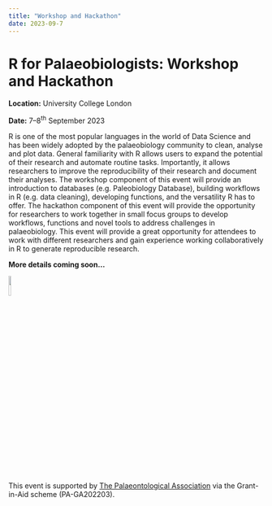 ```yaml
---
title: "Workshop and Hackathon"
date: 2023-09-7
---
```

# R for Palaeobiologists: Workshop and Hackathon

**Location:** University College London

**Date:** 7--8^th^ September 2023

::: justify

R is one of the most popular languages in the world of Data Science and has been widely adopted by  the palaeobiology community to clean, analyse and plot data. General familiarity with R allows users to expand the potential of their research and automate routine tasks. Importantly, it allows researchers to improve the reproducibility of their research and document their analyses. The workshop component of this event will provide an introduction to databases (e.g. Paleobiology Database), building workflows in R (e.g. data cleaning), developing functions, and the versatility R has to offer. The hackathon component of this event will provide the opportunity for researchers to work together in small focus groups to develop workflows, functions and novel tools to address challenges in palaeobiology. This event will provide a great opportunity for attendees to work with different researchers and gain experience working collaboratively in R to generate reproducible research.

:::

**More details coming soon...**

![](/images/palass-logo.jpg){fig-align="center" width=10%}

This event is supported by [The Palaeontological Association](https://www.palass.org) via the Grant-in-Aid scheme (PA-GA202203).


